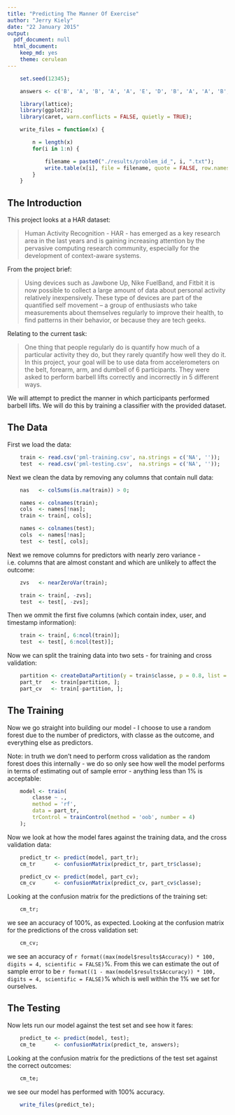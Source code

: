 ```yaml
---
title: "Predicting The Manner Of Exercise"
author: "Jerry Kiely"
date: "22 January 2015"
output:
  pdf_document: null
  html_document:
    keep_md: yes
    theme: cerulean
---
```


```r

    set.seed(12345);

    answers <- c('B', 'A', 'B', 'A', 'A', 'E', 'D', 'B', 'A', 'A', 'B', 'C', 'B', 'A', 'E', 'E', 'A', 'B', 'B', 'B');

    library(lattice);
    library(ggplot2);
    library(caret, warn.conflicts = FALSE, quietly = TRUE);

    write_files = function(x) {

        n = length(x)
        for(i in 1:n) {

            filename = paste0("./results/problem_id_", i, ".txt");
            write.table(x[i], file = filename, quote = FALSE, row.names = FALSE, col.names = FALSE);
        }
    }

```


## The Introduction

This project looks at a HAR dataset:

> Human Activity Recognition - HAR - has emerged as a key research area in the last years 
> and is gaining increasing attention by the pervasive computing research community, 
> especially for the development of context-aware systems.

From the project brief:

> Using devices such as Jawbone Up, Nike FuelBand, and Fitbit it is now possible to collect 
> a large amount of data about personal activity relatively inexpensively. These type of 
> devices are part of the quantified self movement – a group of enthusiasts who take 
> measurements about themselves regularly to improve their health, to find patterns in their 
> behavior, or because they are tech geeks. 

Relating to the current task:

> One thing that people regularly do is quantify how much of a particular activity they do, 
> but they rarely quantify how well they do it. In this project, your goal will be to use 
> data from accelerometers on the belt, forearm, arm, and dumbell of 6 participants. They 
> were asked to perform barbell lifts correctly and incorrectly in 5 different ways.  

We will attempt to predict the manner in which participants performed barbell lifts. We 
will do this by training a classifier with the provided dataset.


## The Data

First we load the data:

```r

    train <- read.csv('pml-training.csv', na.strings = c('NA', ''));
    test  <- read.csv('pml-testing.csv',  na.strings = c('NA', ''));

```

Next we clean the data by removing any columns that contain null data:

```r

    nas   <- colSums(is.na(train)) > 0;

    names <- colnames(train);
    cols  <- names[!nas];
    train <- train[, cols];

    names <- colnames(test);
    cols  <- names[!nas];
    test  <- test[, cols];

```

Next we remove columns for predictors with nearly zero variance - i.e. columns that are 
almost constant and which are unlikely to affect the outcome:

```r

    zvs   <- nearZeroVar(train);

    train <- train[, -zvs];
    test  <- test[, -zvs];

```

Then we ommit the first five columns (which contain index, user, and timestamp 
information):

```r

    train <- train[, 6:ncol(train)];
    test  <- test[, 6:ncol(test)];

```

Now we can split the training data into two sets - for training and cross validation:

```r

    partition <- createDataPartition(y = train$classe, p = 0.8, list = FALSE);
    part_tr   <- train[partition, ];
    part_cv   <- train[-partition, ];

```


## The Training

Now we go straight into building our model - I choose to use a random forest due to 
the number of predictors, with classe as the outcome, and everything else as 
predictors. 

Note: in truth we don't need to perform cross validation as the random forest does 
this internally - we do so only see how well the model performs in terms of 
estimating out of sample error - anything less than 1% is acceptable:

```r

    model <- train(
        classe ~ ., 
        method = 'rf', 
        data = part_tr, 
        trControl = trainControl(method = 'oob', number = 4)
    );

```

Now we look at how the model fares against the training data, and the cross validation 
data:

```r

    predict_tr <- predict(model, part_tr);
    cm_tr      <- confusionMatrix(predict_tr, part_tr$classe);

    predict_cv <- predict(model, part_cv);
    cm_cv      <- confusionMatrix(predict_cv, part_cv$classe);

```

Looking at the confusion matrix for the predictions of the training set:

```r

    cm_tr;

```

we see an accuracy of 100%, as expected. Looking at the confusion matrix for the 
predictions of the cross validation set:

```r

    cm_cv;

```

we see an accuracy of 
`r format((max(model$results$Accuracy)) * 100, digits = 4, scientific = FALSE)`%. 
From this we can estimate the out of sample error to be 
`r format((1 - max(model$results$Accuracy)) * 100, digits = 4, scientific = FALSE)`% 
which is well within the 1% we set for ourselves. 


## The Testing

Now lets run our model against the test set and see how it fares:

```r

    predict_te <- predict(model, test);
    cm_te      <- confusionMatrix(predict_te, answers);

```

Looking at the confusion matrix for the predictions of the test set against the 
correct outcomes:

```r

    cm_te;

```

we see our model has performed with 100% accuracy.

```r

    write_files(predict_te);

```
